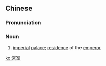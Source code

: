 {{also|宫室}}
==Chinese==
{{zh-forms|s=宫室}}

===Pronunciation===
{{zh-pron
|m=gōng室
|c=gung1 sat1
|cat=n
}}

===Noun===
{{zh-noun}}

# {{lb|zh|archaic}} [[imperial]] [[palace]]; [[residence]] of the [[emperor]]

[[ko:宮室]]